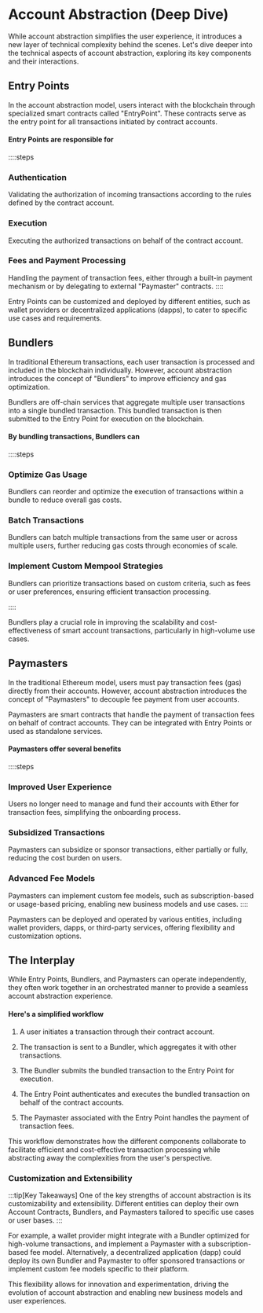 # Account Abstraction (Deep Dive)

While account abstraction simplifies the user experience, it introduces a new layer of technical complexity behind the scenes. Let's dive deeper into the technical aspects of account abstraction, exploring its key components and their interactions.

## Entry Points

In the account abstraction model, users interact with the blockchain through specialized smart contracts called "EntryPoint". These contracts serve as the entry point for all transactions initiated by contract accounts.

#### Entry Points are responsible for

::::steps

### Authentication

Validating the authorization of incoming transactions according to the rules defined by the contract account.

### Execution

Executing the authorized transactions on behalf of the contract account.

### Fees and Payment Processing

Handling the payment of transaction fees, either through a built-in payment mechanism or by delegating to external "Paymaster" contracts.
::::

Entry Points can be customized and deployed by different entities, such as wallet providers or decentralized applications (dapps), to cater to specific use cases and requirements.

## Bundlers

In traditional Ethereum transactions, each user transaction is processed and included in the blockchain individually. However, account abstraction introduces the concept of "Bundlers" to improve efficiency and gas optimization.

Bundlers are off-chain services that aggregate multiple user transactions into a single bundled transaction. This bundled transaction is then submitted to the Entry Point for execution on the blockchain.

#### By bundling transactions, Bundlers can

::::steps

### Optimize Gas Usage

Bundlers can reorder and optimize the execution of transactions within a bundle to reduce overall gas costs.

### Batch Transactions

Bundlers can batch multiple transactions from the same user or across multiple users, further reducing gas costs through economies of scale.

### Implement Custom Mempool Strategies

Bundlers can prioritize transactions based on custom criteria, such as fees or user preferences, ensuring efficient transaction processing.

::::

Bundlers play a crucial role in improving the scalability and cost-effectiveness of smart account transactions, particularly in high-volume use cases.

## Paymasters

In the traditional Ethereum model, users must pay transaction fees (gas) directly from their accounts. However, account abstraction introduces the concept of "Paymasters" to decouple fee payment from user accounts.

Paymasters are smart contracts that handle the payment of transaction fees on behalf of contract accounts. They can be integrated with Entry Points or used as standalone services.

#### Paymasters offer several benefits

::::steps

### Improved User Experience

Users no longer need to manage and fund their accounts with Ether for transaction fees, simplifying the onboarding process.

### Subsidized Transactions

Paymasters can subsidize or sponsor transactions, either partially or fully, reducing the cost burden on users.

### Advanced Fee Models

Paymasters can implement custom fee models, such as subscription-based or usage-based pricing, enabling new business models and use cases.
::::

Paymasters can be deployed and operated by various entities, including wallet providers, dapps, or third-party services, offering flexibility and customization options.

## The Interplay

While Entry Points, Bundlers, and Paymasters can operate independently, they often work together in an orchestrated manner to provide a seamless account abstraction experience.

#### Here's a simplified workflow

1. A user initiates a transaction through their contract account.

2. The transaction is sent to a Bundler, which aggregates it with other transactions.

3. The Bundler submits the bundled transaction to the Entry Point for execution.

4. The Entry Point authenticates and executes the bundled transaction on behalf of the contract accounts.

5. The Paymaster associated with the Entry Point handles the payment of transaction fees.

This workflow demonstrates how the different components collaborate to facilitate efficient and cost-effective transaction processing while abstracting away the complexities from the user's perspective.

### Customization and Extensibility

:::tip[Key Takeaways]
One of the key strengths of account abstraction is its customizability and extensibility. Different entities can deploy their own Account Contracts, Bundlers, and Paymasters tailored to specific use cases or user bases.
:::

For example, a wallet provider might integrate with a Bundler optimized for high-volume transactions, and implement a Paymaster with a subscription-based fee model. Alternatively, a decentralized application (dapp) could deploy its own Bundler and Paymaster to offer sponsored transactions or implement custom fee models specific to their platform.

This flexibility allows for innovation and experimentation, driving the evolution of account abstraction and enabling new business models and user experiences.
